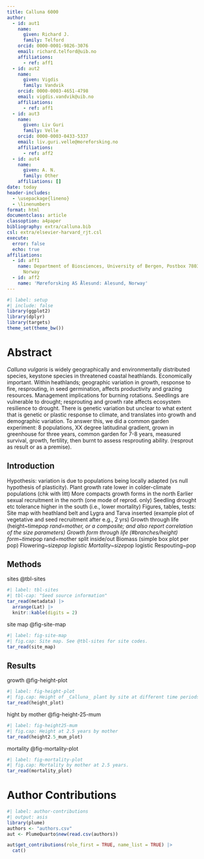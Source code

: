 ```yaml
---
title: Calluna 6000
author:
  - id: aut1
    name:
      given: Richard J.
      family: Telford
    orcid: 0000-0001-9826-3076
    email: richard.telford@uib.no
    affiliations:
      - ref: aff1
  - id: aut2
    name:
      given: Vigdis
      family: Vandvik
    orcid: 0000-0003-4651-4798
    email: vigdis.vandvik@uib.no
    affiliations:
      - ref: aff1
  - id: aut3
    name:
      given: Liv Guri
      family: Velle
    orcid: 0000-0003-0433-5337
    email: liv.guri.velle@moreforsking.no
    affiliations:
      - ref: aff2
  - id: aut4
    name:
      given: A. N.
      family: Other
    affiliations: []
date: today
header-includes:
  - \usepackage{lineno}
  - \linenumbers
format: html
documentclass: article
classoption: a4paper
bibliography: extra/calluna.bib
csl: extra/elsevier-harvard_rjt.csl
execute:
  error: false
  echo: true
affiliations:
  - id: aff1
    name: Department of Biosciences, University of Bergen, Postbox 7803 N-5020, Bergen,
      Norway
  - id: aff2
    name: 'Møreforsking AS Ålesund: Alesund, Norway'
---
```


```r
#| label: setup
#| include: false
library(ggplot2)
library(dplyr)
library(targets)
theme_set(theme_bw())
```
# Abstract

_Calluna vulgaris_ is widely geographically and environmentally distributed species, keystone species in threatened coastal heathlands. 
Economically important. Within heathlands; geographic variation in growth, response to fire, resprouting, in seed germination, affects productivity and grazing resources. 
Management implications for burning rotations. 
Seedlings are vulnerable to drought; resprouting and growth rate affects ecosystem resilience to drought. 
There is genetic variation but unclear to what extent that is genetic or plastic response to climate, and translates into growth and demographic variation. 
To answer this, we did a common garden experiment: 8 populations, XX degree latitudinal gradient, grown in greenhouse for three years, common garden for 7-8 years, measured survival, growth, fertility, then burnt to assess resprouting ability. 
(resprout as result or as a premise).

## Introduction 

Hypothesis: variation is due to populations being locally adapted (vs null hypothesis of plasticity).
        Plant growth rate lower in colder-climate populations (chk with litt)
        More compacts growth forms in the north
        Earlier sexual recruitment in the north (one mode of reprod. only)
        Seedling drought etc tolerance higher in the south (i.e., lower mortality) 
    Figures, tables, tests:
        Site map with heathland belt and Lygra and Tarva inserted (example plot of vegetative and seed recruitment after e.g., 2 yrs)
        Growth through life (height~time*pop rand=mother, or a composite; and also report correlation of the size parameters)
        Growth form through life (#branches/height) form~time*pop rand=mother split inside/out
        Biomass (simple box plot per pop)
        Flowering~size*pop logistic
        Mortality~size*pop logistic
        Respouting~pop


## Methods

sites @tbl-sites

```r
#| label: tbl-sites
#| tbl-cap: "Seed source information"
tar_read(metadata) |> 
  arrange(Lat) |> 
  knitr::kable(digits = 2)
```

site map @fig-site-map

```r
#| label: fig-site-map
#| fig.cap: Site map. See @tbl-sites for site codes.
tar_read(site_map)
```


## Results

growth @fig-height-plot

```r
#| label: fig-height-plot
#| fig.cap: Height of _Calluna_ plant by site at different time periods.
tar_read(height_plot)
```

hight by mother @fig-height-25-mum

```r
#| label: fig-height25-mum
#| fig.cap: Height at 2.5 years by mother
tar_read(height2.5_mum_plot)
```

mortality @fig-mortality-plot

```r
#| label: fig-mortality-plot
#| fig.cap: Mortality by mother at 2.5 years.
tar_read(mortality_plot)
```

# Author Contributions

```r
#| label: author-contributions
#| output: asis
library(plume)
authors <- "authors.csv"
aut <- PlumeQuarto$new(read.csv(authors))

aut$get_contributions(role_first = TRUE, name_list = TRUE) |> 
  cat()
```

